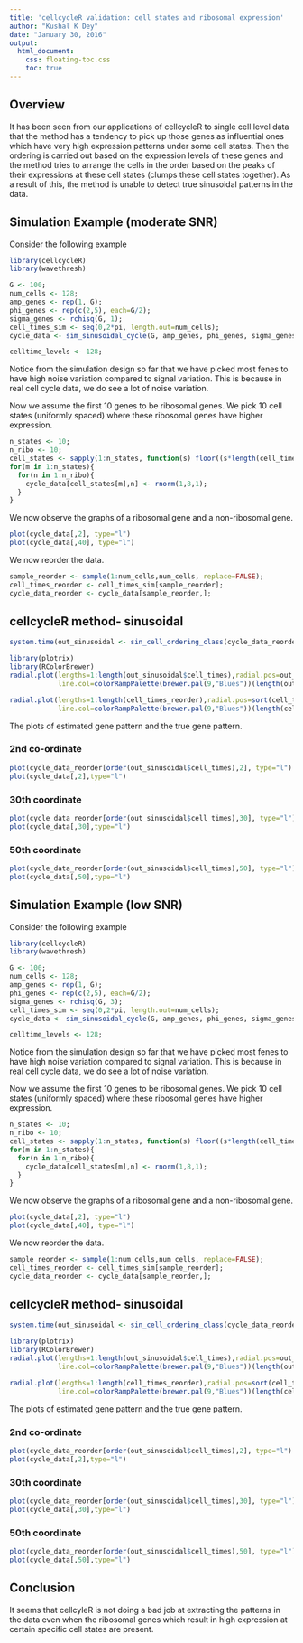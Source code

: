 ```yaml
---
title: 'cellcycleR validation: cell states and ribosomal expression'
author: "Kushal K Dey"
date: "January 30, 2016"
output: 
  html_document:
    css: floating-toc.css
    toc: true
---
```


## Overview

It has been seen from our applications of cellcycleR to single cell level data that the method has a tendency to pick up those genes as influential ones which have very high expression patterns under some cell states. Then the ordering is carried out based on the expression levels of these genes and the method tries to arrange the cells in the order based on the peaks of their expressions at these cell states (clumps these cell states together). As a result of this, the method is unable to detect true sinusoidal patterns in the data.

## Simulation Example (moderate SNR)

Consider the following example

```r

library(cellcycleR)
library(wavethresh)

G <- 100;
num_cells <- 128;
amp_genes <- rep(1, G);
phi_genes <- rep(c(2,5), each=G/2);
sigma_genes <- rchisq(G, 1);
cell_times_sim <- seq(0,2*pi, length.out=num_cells);
cycle_data <- sim_sinusoidal_cycle(G, amp_genes, phi_genes, sigma_genes, cell_times_sim);

celltime_levels <- 128;

```

Notice from the simulation design so far that we have picked most fenes to have high noise variation compared to signal variation. This is because in real cell cycle data, we do see a lot of noise variation.

Now we assume the first $10$ genes to be ribosomal genes. We pick 10 cell states (uniformly spaced) where these ribosomal genes have higher expression.

```r
n_states <- 10;
n_ribo <- 10;
cell_states <- sapply(1:n_states, function(s) floor((s*length(cell_times_sim))/n_states));
for(m in 1:n_states){
  for(n in 1:n_ribo){
    cycle_data[cell_states[m],n] <- rnorm(1,8,1);
  }
}

```

We now observe the graphs of a ribosomal gene and a non-ribosomal gene.

```r
plot(cycle_data[,2], type="l")
plot(cycle_data[,40], type="l")
```

We now reorder the data.

```r
sample_reorder <- sample(1:num_cells,num_cells, replace=FALSE);
cell_times_reorder <- cell_times_sim[sample_reorder];
cycle_data_reorder <- cycle_data[sample_reorder,];
```

## cellcycleR method- sinusoidal 

```r
system.time(out_sinusoidal <- sin_cell_ordering_class(cycle_data_reorder, celltime_levels = celltime_levels, num_iter=500))
```

```r
library(plotrix)
library(RColorBrewer)
radial.plot(lengths=1:length(out_sinusoidal$cell_times),radial.pos=out_sinusoidal$cell_times[order(cell_times_reorder)],
            line.col=colorRampPalette(brewer.pal(9,"Blues"))(length(out_sinusoidal$cell_times)), lwd=2)

radial.plot(lengths=1:length(cell_times_reorder),radial.pos=sort(cell_times_reorder),
            line.col=colorRampPalette(brewer.pal(9,"Blues"))(length(cell_times_reorder)), lwd=2)
```

The plots of estimated gene pattern and the true gene pattern.

### 2nd co-ordinate

```r
plot(cycle_data_reorder[order(out_sinusoidal$cell_times),2], type="l")
plot(cycle_data[,2],type="l")
```


### 30th coordinate

```r
plot(cycle_data_reorder[order(out_sinusoidal$cell_times),30], type="l")
plot(cycle_data[,30],type="l")
```

### 50th coordinate

```r
plot(cycle_data_reorder[order(out_sinusoidal$cell_times),50], type="l")
plot(cycle_data[,50],type="l")
```


## Simulation Example (low SNR)

Consider the following example

```r

library(cellcycleR)
library(wavethresh)

G <- 100;
num_cells <- 128;
amp_genes <- rep(1, G);
phi_genes <- rep(c(2,5), each=G/2);
sigma_genes <- rchisq(G, 3);
cell_times_sim <- seq(0,2*pi, length.out=num_cells);
cycle_data <- sim_sinusoidal_cycle(G, amp_genes, phi_genes, sigma_genes, cell_times_sim);

celltime_levels <- 128;

```

Notice from the simulation design so far that we have picked most fenes to have high noise variation compared to signal variation. This is because in real cell cycle data, we do see a lot of noise variation.

Now we assume the first $10$ genes to be ribosomal genes. We pick 10 cell states (uniformly spaced) where these ribosomal genes have higher expression.

```r
n_states <- 10;
n_ribo <- 10;
cell_states <- sapply(1:n_states, function(s) floor((s*length(cell_times_sim))/n_states));
for(m in 1:n_states){
  for(n in 1:n_ribo){
    cycle_data[cell_states[m],n] <- rnorm(1,8,1);
  }
}

```

We now observe the graphs of a ribosomal gene and a non-ribosomal gene.

```r
plot(cycle_data[,2], type="l")
plot(cycle_data[,40], type="l")
```

We now reorder the data.

```r
sample_reorder <- sample(1:num_cells,num_cells, replace=FALSE);
cell_times_reorder <- cell_times_sim[sample_reorder];
cycle_data_reorder <- cycle_data[sample_reorder,];
```

## cellcycleR method- sinusoidal 

```r
system.time(out_sinusoidal <- sin_cell_ordering_class(cycle_data_reorder, celltime_levels = celltime_levels, num_iter=500))
```

```r
library(plotrix)
library(RColorBrewer)
radial.plot(lengths=1:length(out_sinusoidal$cell_times),radial.pos=out_sinusoidal$cell_times[order(cell_times_reorder)],
            line.col=colorRampPalette(brewer.pal(9,"Blues"))(length(out_sinusoidal$cell_times)), lwd=2)

radial.plot(lengths=1:length(cell_times_reorder),radial.pos=sort(cell_times_reorder),
            line.col=colorRampPalette(brewer.pal(9,"Blues"))(length(cell_times_reorder)), lwd=2)
```

The plots of estimated gene pattern and the true gene pattern.

### 2nd co-ordinate

```r
plot(cycle_data_reorder[order(out_sinusoidal$cell_times),2], type="l")
plot(cycle_data[,2],type="l")
```


### 30th coordinate

```r
plot(cycle_data_reorder[order(out_sinusoidal$cell_times),30], type="l")
plot(cycle_data[,30],type="l")
```

### 50th coordinate

```r
plot(cycle_data_reorder[order(out_sinusoidal$cell_times),50], type="l")
plot(cycle_data[,50],type="l")
```


## Conclusion

It seems that cellcyleR is not doing a bad job at extracting the patterns in the data even when the ribosomal genes which result in high expression at certain specific cell states are present.

